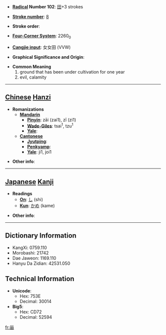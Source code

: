 * '''[[Wiktionary:Chinese radical index| Radical]] Number 102''': [[Wiktionary:Chinese radical index 田|田]]+3 strokes

* '''[[Wiktionary:Chinese total strokes index|Stroke number]]''': [[Wiktionary:Chinese total strokes index 8|8]]

* '''Stroke order''': 

* '''[[Wiktionary:Chinese four corner index|Four-Corner System]]''': 2260<sub>0</sub>

* '''[[Wiktionary:Chinese Cangjie index|Cangjie input]]''': 女女田 (VVW)

* '''Graphical Significance and Origin''': 

* '''Common Meaning'''
*#ground that has been under cultivation for one year
*# evil, calamity


----

== [[Chinese]] [[Hanzi]] ==

* '''Romanizations'''
** '''[[Mandarin]]'''
*** '''[[Pinyin]]''': zāi (zai1), zī (zi1)
*** '''[[Wade-Giles]]''': tsai<sup>1</sup>, tzu<sup>1</sup>
*** '''[[Yale]]''': 
** '''[[Cantonese]]'''
*** '''[[Jyutping]]''':
*** '''[[Penkyamp]]''': 
*** '''[[Yale]]''': ji1, joi1

* '''Other info''': 

----

== [[Japanese]] [[Kanji]] ==

* '''Readings'''
** '''[[On]]''': [[し]] (shi)
** '''[[Kun]]''': [[かめ]] (kame)

* '''Other info''':  

----

== Dictionary Information ==

* KangXi: 0759.110
* Morobashi: 21742
* Dae Jaweon: 1169.110
* Hanyu Da Zidian: 42531.050

== Technical Information ==

* '''Unicode''':
** Hex: 753E
** Decimal: 30014
* '''Big5''':
** Hex: CD72
** Decimal: 52594

[[fr:甾]]